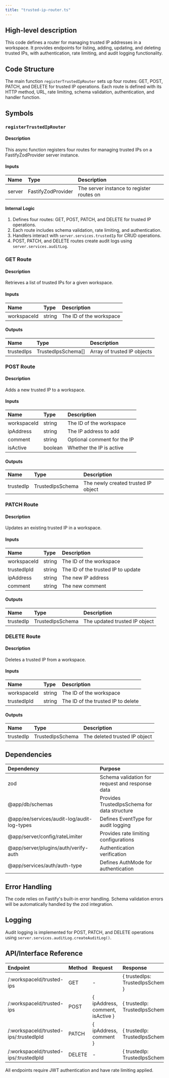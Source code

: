 ```yaml
---
title: "trusted-ip-router.ts"
---
```


## High-level description
This code defines a router for managing trusted IP addresses in a workspace. It provides endpoints for listing, adding, updating, and deleting trusted IPs, with authentication, rate limiting, and audit logging functionality.

## Code Structure
The main function `registerTrustedIpRouter` sets up four routes: GET, POST, PATCH, and DELETE for trusted IP operations. Each route is defined with its HTTP method, URL, rate limiting, schema validation, authentication, and handler function.

## Symbols

### `registerTrustedIpRouter`
#### Description
This async function registers four routes for managing trusted IPs on a FastifyZodProvider server instance.

#### Inputs
| Name | Type | Description |
|:-----|:-----|:------------|
| server | FastifyZodProvider | The server instance to register routes on |

#### Internal Logic
1. Defines four routes: GET, POST, PATCH, and DELETE for trusted IP operations.
2. Each route includes schema validation, rate limiting, and authentication.
3. Handlers interact with `server.services.trustedIp` for CRUD operations.
4. POST, PATCH, and DELETE routes create audit logs using `server.services.auditLog`.

### GET Route
#### Description
Retrieves a list of trusted IPs for a given workspace.

#### Inputs
| Name | Type | Description |
|:-----|:-----|:------------|
| workspaceId | string | The ID of the workspace |

#### Outputs
| Name | Type | Description |
|:-----|:-----|:------------|
| trustedIps | TrustedIpsSchema[] | Array of trusted IP objects |

### POST Route
#### Description
Adds a new trusted IP to a workspace.

#### Inputs
| Name | Type | Description |
|:-----|:-----|:------------|
| workspaceId | string | The ID of the workspace |
| ipAddress | string | The IP address to add |
| comment | string | Optional comment for the IP |
| isActive | boolean | Whether the IP is active |

#### Outputs
| Name | Type | Description |
|:-----|:-----|:------------|
| trustedIp | TrustedIpsSchema | The newly created trusted IP object |

### PATCH Route
#### Description
Updates an existing trusted IP in a workspace.

#### Inputs
| Name | Type | Description |
|:-----|:-----|:------------|
| workspaceId | string | The ID of the workspace |
| trustedIpId | string | The ID of the trusted IP to update |
| ipAddress | string | The new IP address |
| comment | string | The new comment |

#### Outputs
| Name | Type | Description |
|:-----|:-----|:------------|
| trustedIp | TrustedIpsSchema | The updated trusted IP object |

### DELETE Route
#### Description
Deletes a trusted IP from a workspace.

#### Inputs
| Name | Type | Description |
|:-----|:-----|:------------|
| workspaceId | string | The ID of the workspace |
| trustedIpId | string | The ID of the trusted IP to delete |

#### Outputs
| Name | Type | Description |
|:-----|:-----|:------------|
| trustedIp | TrustedIpsSchema | The deleted trusted IP object |

## Dependencies
| Dependency | Purpose |
|:-----------|:--------|
| zod | Schema validation for request and response data |
| @app/db/schemas | Provides TrustedIpsSchema for data structure |
| @app/ee/services/audit-log/audit-log-types | Defines EventType for audit logging |
| @app/server/config/rateLimiter | Provides rate limiting configurations |
| @app/server/plugins/auth/verify-auth | Authentication verification |
| @app/services/auth/auth-type | Defines AuthMode for authentication |

## Error Handling
The code relies on Fastify's built-in error handling. Schema validation errors will be automatically handled by the zod integration.

## Logging
Audit logging is implemented for POST, PATCH, and DELETE operations using `server.services.auditLog.createAuditLog()`.

## API/Interface Reference
| Endpoint | Method | Request | Response | Description |
|:---------|:-------|:--------|:---------|:------------|
| /:workspaceId/trusted-ips | GET | - | { trustedIps: TrustedIpsSchema[] } | List trusted IPs |
| /:workspaceId/trusted-ips | POST | { ipAddress, comment, isActive } | { trustedIp: TrustedIpsSchema } | Add trusted IP |
| /:workspaceId/trusted-ips/:trustedIpId | PATCH | { ipAddress, comment } | { trustedIp: TrustedIpsSchema } | Update trusted IP |
| /:workspaceId/trusted-ips/:trustedIpId | DELETE | - | { trustedIp: TrustedIpsSchema } | Delete trusted IP |

All endpoints require JWT authentication and have rate limiting applied.